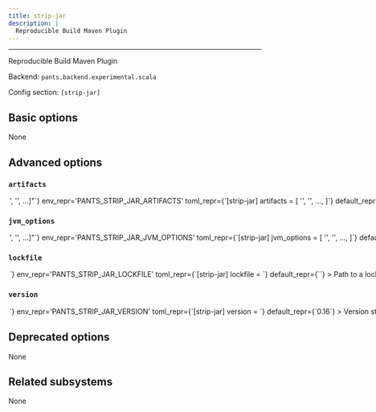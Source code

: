 ```yaml
---
title: strip-jar
description: |
  Reproducible Build Maven Plugin
---
```



---

Reproducible Build Maven Plugin

Backend: <span className="color--primary">`pants.backend.experimental.scala`</span>

Config section: <span className="color--primary">`[strip-jar]`</span>

<span className={styles.options}>

## Basic options

None

## Advanced options

### `artifacts`

<Option
  cli_repr={`--strip-jar-artifacts="['<str>', '<str>', ...]"`}
  env_repr='PANTS_STRIP_JAR_ARTIFACTS'
  toml_repr={`[strip-jar]
artifacts = [
    '<str>',
    '<str>',
    ...,
]`}
  default_repr={`[\n  "io.github.zlika:reproducible-build-maven-plugin:{version}"\n]`}
>

Artifact requirements for this tool using specified as either the address of a `jvm_artifact` target or, alternatively, as a colon-separated Maven coordinates (e.g., `group:name:version`). For Maven coordinates, the string `{version}` version will be substituted with the value of the `[strip-jar].version` option.

</Option>

### `jvm_options`

<Option
  cli_repr={`--strip-jar-jvm-options="['<str>', '<str>', ...]"`}
  env_repr='PANTS_STRIP_JAR_JVM_OPTIONS'
  toml_repr={`[strip-jar]
jvm_options = [
    '<str>',
    '<str>',
    ...,
]`}
  default_repr={`[]`}
>

List of JVM options to pass to `strip-jar` JVM processes.

Options set here will be added to those set in `[jvm].global_options`. Please check the documentation for the `jvm` subsystem to see what values are accepted here.

</Option>

### `lockfile`

<Option
  cli_repr={`--strip-jar-lockfile=<str>`}
  env_repr='PANTS_STRIP_JAR_LOCKFILE'
  toml_repr={`[strip-jar]
lockfile = <str>`}
  default_repr={`<default>`}
>

Path to a lockfile used for installing the tool.

Set to the string `<default>` to use a lockfile provided by Pants, so long as you have not changed the `--version` option. See https://github.com/pantsbuild/pants/blob/release_2.25.0.dev1/src/python/pants/jvm/strip_jar/strip_jar.lock for the default lockfile contents.

To use a custom lockfile, set this option to a file path relative to the build root, then run `pants generate-lockfiles --resolve=strip-jar`.

</Option>

### `version`

<Option
  cli_repr={`--strip-jar-version=<str>`}
  env_repr='PANTS_STRIP_JAR_VERSION'
  toml_repr={`[strip-jar]
version = <str>`}
  default_repr={`0.16`}
>

Version string for the tool. This is available for substitution in the `[strip-jar].artifacts` option by including the string `{version}`.

</Option>

## Deprecated options

None

## Related subsystems

None

</span>
